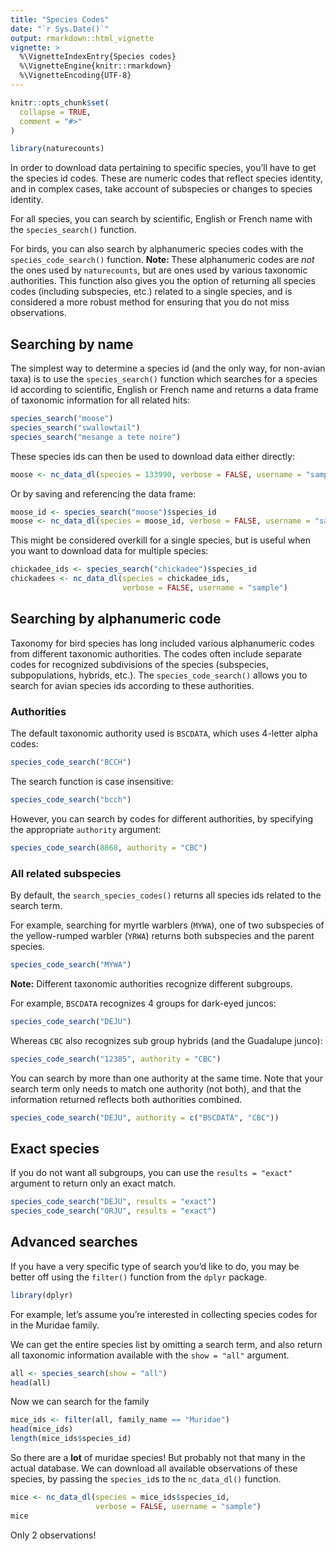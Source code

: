 ```yaml
---
title: "Species Codes"
date: "`r Sys.Date()`"
output: rmarkdown::html_vignette
vignette: >
  %\VignetteIndexEntry{Species codes}
  %\VignetteEngine{knitr::rmarkdown}
  %\VignetteEncoding{UTF-8}
---
```


```r
knitr::opts_chunk$set(
  collapse = TRUE,
  comment = "#>"
)
```

```r
library(naturecounts)
```

In order to download data pertaining to specific species, you'll have to get the species id codes. These are numeric codes that reflect species identity, and in complex cases, take account of subspecies or changes to species identity.

For all species, you can search by scientific, English or French name with the `species_search()` function. 

For birds, you can also search by alphanumeric species codes with the `species_code_search()` function. **Note: ** These alphanumeric codes are _not_ the ones used by `naturecounts`, but are ones used by various taxonomic authorities. This function also gives you the option of returning all species codes (including subspecies, etc.) related to a single species, and is considered a more robust method for ensuring that you do not miss observations.

## Searching by name

The simplest way to determine a species id (and the only way, for non-avian taxa) is to use the `species_search()` function which searches for a species id according to scientific, English or French name and returns a data frame of taxonomic information for all related hits:

```r
species_search("moose")
species_search("swallowtail")
species_search("mesange a tete noire")
```

These species ids can then be used to download data either directly:

```r
moose <- nc_data_dl(species = 133990, verbose = FALSE, username = "sample")
```

Or by saving and referencing the data frame:
```r
moose_id <- species_search("moose")$species_id
moose <- nc_data_dl(species = moose_id, verbose = FALSE, username = "sample")
```

This might be considered overkill for a single species, but is useful when you want to download data for multiple species:

```r
chickadee_ids <- species_search("chickadee")$species_id
chickadees <- nc_data_dl(species = chickadee_ids, 
                         verbose = FALSE, username = "sample")
```

## Searching by alphanumeric code

Taxonomy for bird species has long included various alphanumeric codes from different taxonomic authorities. The codes often include separate codes for recognized subdivisions of the species (subspecies, subpopulations, hybrids, etc.). The `species_code_search()` allows you to search for avian species ids according to these authorities.

### Authorities

The default taxonomic authority used is `BSCDATA`, which uses 4-letter alpha codes:
```r
species_code_search("BCCH")
```

The search function is case insensitive:
```r
species_code_search("bcch")
```

However, you can search by codes for different authorities, by specifying the appropriate `authority` argument:
```r
species_code_search(8868, authority = "CBC")
```


### All related subspecies

By default, the `search_species_codes()` returns all species ids related to the search term. 

For example, searching for myrtle warblers (`MYWA`), one of two subspecies of the yellow-rumped warbler (`YRWA`) returns both subspecies and the parent species.

```r
species_code_search("MYWA")
```

**Note:** Different taxonomic authorities recognize different subgroups.

For example, `BSCDATA` recognizes 4 groups for dark-eyed juncos:
```r
species_code_search("DEJU")
```

Whereas `CBC` also recognizes sub group hybrids (and the Guadalupe junco):
```r
species_code_search("12385", authority = "CBC")
```

You can search by more than one authority at the same time. Note that your search term only needs to match one authority (not both), and that the information returned reflects both authorities combined.

```r
species_code_search("DEJU", authority = c("BSCDATA", "CBC"))
```


## Exact species

If you do not want all subgroups, you can use the `results = "exact"` argument to return only an exact match.

```r
species_code_search("DEJU", results = "exact")
species_code_search("ORJU", results = "exact")
```

## Advanced searches

If you have a very specific type of search you'd like to do, you may be better off using the `filter()` function from the `dplyr` package.

```r
library(dplyr)
```

For example, let's assume you're interested in collecting species codes for in the Muridae family.

We can get the entire species list by omitting a search term, and also return all taxonomic information available with the `show = "all"` argument.

```r
all <- species_search(show = "all")
head(all)
```

Now we can search for the family
```r
mice_ids <- filter(all, family_name == "Muridae")
head(mice_ids)
length(mice_ids$species_id)
```

So there are a **lot** of muridae species! But probably not that many in the actual database. We can download all available observations of these species, by passing the `species_id`s to the `nc_data_dl()` function.

```r
mice <- nc_data_dl(species = mice_ids$species_id, 
                   verbose = FALSE, username = "sample")
mice
```

Only 2 observations!
